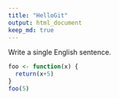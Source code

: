 ```yaml
---
title: "HelloGit"
output: html_document
keep_md: true
---
```


Write a single English sentence.

```r
foo <- function(x) {
  return(x+5)
}
foo(5)
```

